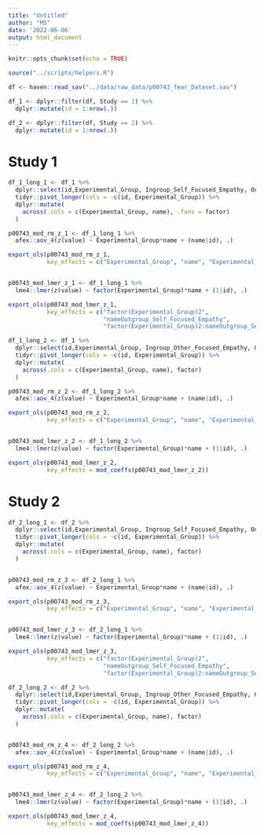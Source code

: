 ```yaml
---
title: "Untitled"
author: "MS"
date: '2022-06-06'
output: html_document
---
```


```r
knitr::opts_chunk$set(echo = TRUE)

source("../scripts/helpers.R")

df <- haven::read_sav("../data/raw_data/p00743_fear_Dataset.sav")

df_1 <- dplyr::filter(df, Study == 1) %>% 
  dplyr::mutate(id = 1:nrow(.))

df_2 <- dplyr::filter(df, Study == 2) %>% 
  dplyr::mutate(id = 1:nrow(.))
```

# Study 1

```r
df_1_long_1 <- df_1 %>% 
  dplyr::select(id,Experimental_Group, Ingroup_Self_Focused_Empathy, Outgroup_Self_Focused_Empathy) %>% 
  tidyr::pivot_longer(cols = -c(id, Experimental_Group)) %>% 
  dplyr::mutate(
    across(.cols = c(Experimental_Group, name), .funs = factor)
  ) 

p00743_mod_rm_z_1 <- df_1_long_1 %>% 
  afex::aov_4(z(value) ~ Experimental_Group*name + (name|id), .)

export_ols(p00743_mod_rm_z_1, 
           key_effects = c("Experimental_Group", "name", "Experimental_Group:name"))


p00743_mod_lmer_z_1 <- df_1_long_1 %>% 
  lme4::lmer(z(value) ~ factor(Experimental_Group)*name + (1|id), .)

export_ols(p00743_mod_lmer_z_1, 
           key_effects = c("factor(Experimental_Group)2", 
                           "nameOutgroup_Self_Focused_Empathy", 
                           "factor(Experimental_Group)2:nameOutgroup_Self_Focused_Empathy"))
```

```r
df_1_long_2 <- df_1 %>% 
  dplyr::select(id,Experimental_Group, Ingroup_Other_Focused_Empathy, Outgroup_Other_Focused_Empathy) %>% 
  tidyr::pivot_longer(cols = -c(id, Experimental_Group)) %>% 
  dplyr::mutate(
    across(.cols = c(Experimental_Group, name), factor)
  ) 

p00743_mod_rm_z_2 <- df_1_long_2 %>% 
  afex::aov_4(z(value) ~ Experimental_Group*name + (name|id), .)

export_ols(p00743_mod_rm_z_2, 
           key_effects = c("Experimental_Group", "name", "Experimental_Group:name"))


p00743_mod_lmer_z_2 <- df_1_long_2 %>% 
  lme4::lmer(z(value) ~ factor(Experimental_Group)*name + (1|id), .)

export_ols(p00743_mod_lmer_z_2, 
           key_effects = mod_coeffs(p00743_mod_lmer_z_2))
```


# Study 2

```r
df_2_long_1 <- df_2 %>% 
  dplyr::select(id,Experimental_Group, Ingroup_Self_Focused_Empathy, Outgroup_Self_Focused_Empathy) %>% 
  tidyr::pivot_longer(cols = -c(id, Experimental_Group)) %>% 
  dplyr::mutate(
    across(.cols = c(Experimental_Group, name), factor)
  ) 


p00743_mod_rm_z_3 <- df_2_long_1 %>% 
  afex::aov_4(z(value) ~ Experimental_Group*name + (name|id), .)

export_ols(p00743_mod_rm_z_3, 
           key_effects = c("Experimental_Group", "name", "Experimental_Group:name"))


p00743_mod_lmer_z_3 <- df_2_long_1 %>% 
  lme4::lmer(z(value) ~ factor(Experimental_Group)*name + (1|id), .)

export_ols(p00743_mod_lmer_z_3, 
           key_effects = c("factor(Experimental_Group)2", 
                           "nameOutgroup_Self_Focused_Empathy", 
                           "factor(Experimental_Group)2:nameOutgroup_Self_Focused_Empathy"))
```


```r
df_2_long_2 <- df_2 %>% 
  dplyr::select(id,Experimental_Group, Ingroup_Other_Focused_Empathy, Outgroup_Other_Focused_Empathy) %>% 
  tidyr::pivot_longer(cols = -c(id, Experimental_Group)) %>% 
  dplyr::mutate(
    across(.cols = c(Experimental_Group, name), factor)
  ) 


p00743_mod_rm_z_4 <- df_2_long_2 %>% 
  afex::aov_4(z(value) ~ Experimental_Group*name + (name|id), .)

export_ols(p00743_mod_rm_z_4, 
           key_effects = c("Experimental_Group", "name", "Experimental_Group:name"))


p00743_mod_lmer_z_4 <- df_2_long_2 %>% 
  lme4::lmer(z(value) ~ factor(Experimental_Group)*name + (1|id), .)

export_ols(p00743_mod_lmer_z_4, 
           key_effects = mod_coeffs(p00743_mod_lmer_z_4))
```

